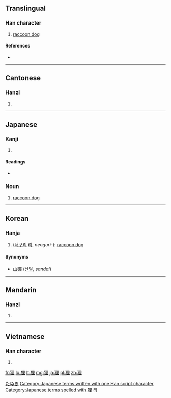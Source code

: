 {{also|貍}}
==Translingual==

===Han character===
{{Han char|rn=94|rad=犬|as=07|sn=10|four=4621<sub>4</sub>|canj=大竹田土 (KHWG)}}

# [[raccoon dog]]

====References====
* {{Han ref|kx=0711.290|dkj=20427|dj=1123.270|hdz=21348.110|uh=72F8|ud=29432|bh=AF57|bd=44887}}

----

==Cantonese==

===Hanzi===
{{yue-hanzi|jyut=|y=lei4}}

# {{defn|lang=yue|sort=犬07}}

----

==Japanese==

===Kanji===
{{ja-kanji|grade=|rs=犬07}}

# {{defn|lang=ja|sort=犬07}}

====Readings====
* {{ja-readings|on=[[り]] (ri)|kun=[[たぬき]] (tanuki)}}

===Noun===
{{ja-noun|k|hira=たぬき|rom=tanuki}} 

# {{ja-def|タヌキ}} [[raccoon dog]]

[[Category:ja:Mammals|たぬき]]
[[Category:Japanese terms written with one Han script character]]
[[Category:Japanese terms spelled with 狸]]
----

==Korean==

===Hanja===
{{ko-hanja|hangeul=[[리]]>[[이]]|eumhun=|rv=ri>i|mr=ri>i|y=li>i}}

# ([[너구리]] [[리]], ''neoguri-''): [[raccoon dog]]

====Synonyms====
* [[山獺]] ([[산달]], ''sandal'')

[[Category:Hanja readings|리]]

----

==Mandarin==

===Hanzi===
{{cmn-hanzi|pin=[[lí]] ([[li2]])|wg=li<sup>2</sup>}}

# {{defn|lang=cmn|sort=犬07}}

----

==Vietnamese==

===Han character===
{{vi-hantu|[[li]]|rs=犬07}}

# {{defn|lang=vi|sort=犬07}}

[[fr:狸]]
[[lo:狸]]
[[lt:狸]]
[[mg:狸]]
[[ja:狸]]
[[pl:狸]]
[[zh:狸]]